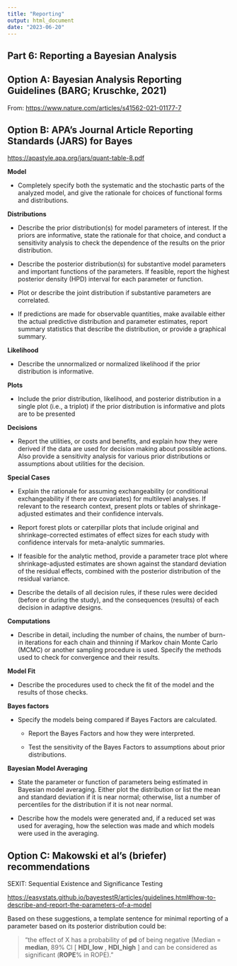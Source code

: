 ```yaml
---
title: "Reporting"
output: html_document
date: "2023-06-20"
---
```


## Part 6: Reporting a Bayesian Analysis

## Option A: Bayesian Analysis Reporting Guidelines (BARG; Kruschke, 2021)

From: <https://www.nature.com/articles/s41562-021-01177-7>

## Option B: APA's Journal Article Reporting Standards (JARS) for Bayes

<https://apastyle.apa.org/jars/quant-table-8.pdf>

**Model**

-   Completely specify both the systematic and the stochastic parts of the analyzed model, and give the rationale for choices of functional forms and distributions.

**Distributions**

-   Describe the prior distribution(s) for model parameters of interest. If the priors are informative, state the rationale for that choice, and conduct a sensitivity analysis to check the dependence of the results on the prior distribution.

-   Describe the posterior distribution(s) for substantive model parameters and important functions of the parameters. If feasible, report the highest posterior density (HPD) interval for each parameter or function.

-   Plot or describe the joint distribution if substantive parameters are correlated.

-   If predictions are made for observable quantities, make available either the actual predictive distribution and parameter estimates, report summary statistics that describe the distribution, or provide a graphical summary.

**Likelihood**

-   Describe the unnormalized or normalized likelihood if the prior distribution is informative.

**Plots**

-   Include the prior distribution, likelihood, and posterior distribution in a single plot (i.e., a triplot) if the prior distribution is informative and plots are to be presented

**Decisions**

-   Report the utilities, or costs and benefits, and explain how they were derived if the data are used for decision making about possible actions. Also provide a sensitivity analysis for various prior distributions or assumptions about utilities for the decision.

**Special Cases**

-   Explain the rationale for assuming exchangeability (or conditional exchangeability if there are covariates) for multilevel analyses. If relevant to the research context, present plots or tables of shrinkage-adjusted estimates and their confidence intervals.

-   Report forest plots or caterpillar plots that include original and shrinkage-corrected estimates of effect sizes for each study with confidence intervals for meta-analytic summaries.

-   If feasible for the analytic method, provide a parameter trace plot where shrinkage-adjusted estimates are shown against the standard deviation of the residual effects, combined with the posterior distribution of the residual variance.

-   Describe the details of all decision rules, if these rules were decided (before or during the study), and the consequences (results) of each decision in adaptive designs.

**Computations**

-   Describe in detail, including the number of chains, the number of burn-in iterations for each chain and thinning if Markov chain Monte Carlo (MCMC) or another sampling procedure is used. Specify the methods used to check for convergence and their results.

**Model Fit**

-   Describe the procedures used to check the fit of the model and the results of those checks.

**Bayes factors**

-   Specify the models being compared if Bayes Factors are calculated.

    -   Report the Bayes Factors and how they were interpreted.

    -   Test the sensitivity of the Bayes Factors to assumptions about prior distributions.

**Bayesian Model Averaging**

-   State the parameter or function of parameters being estimated in Bayesian model averaging. Either plot the distribution or list the mean and standard deviation if it is near normal; otherwise, list a number of percentiles for the distribution if it is not near normal.

-   Describe how the models were generated and, if a reduced set was used for averaging, how the selection was made and which models were used in the averaging.

## Option C: Makowski et al's (briefer) recommendations

SEXIT: Sequential Existence and Significance Testing

<https://easystats.github.io/bayestestR/articles/guidelines.html#how-to-describe-and-report-the-parameters-of-a-model>

Based on these suggestions, a template sentence for minimal reporting of a parameter based on its posterior distribution could be:

> "the effect of X has a probability of **pd** of being negative (Median = **median**, 89% CI [ **HDI_low** , **HDI_high** ] and can be considered as significant (**ROPE**% in ROPE)."
